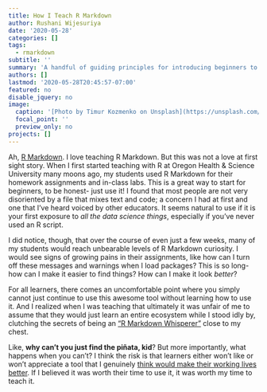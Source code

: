 ```yaml
---
title: How I Teach R Markdown
author: Rushani Wijesuriya
date: '2020-05-28'
categories: []
tags:
  - rmarkdown
subtitle: ''
summary: 'A handful of guiding principles for introducing beginners to the R Markdown family of packages.'
authors: []
lastmod: '2020-05-28T20:45:57-07:00'
featured: no
disable_jquery: no
image:
  caption: '[Photo by Timur Kozmenko on Unsplash](https://unsplash.com/photos/7gGvtQ8U4BU)'
  focal_point: ''
  preview_only: no
projects: []
---
```


Ah, [R Markdown](https://rmarkdown.rstudio.com/). I love teaching R Markdown. But this was not a love at first sight story. When I first started teaching with R at Oregon Health & Science University many moons ago, my students used R Markdown for their homework assignments and in-class labs. This is a great way to start for beginners, to be honest- just use it! I found that most people are not very disoriented by a file that mixes text and code; a concern I had at first and one that I've heard voiced by other educators. It seems natural to use if it is your first exposure to *all the data science things*, especially if you've never used an R script.

I did notice, though, that over the course of even just a few weeks, many of my students would reach unbearable levels of R Markdown curiosity. I would see signs of growing pains in their assignments, like how can I turn off these messages and warnings when I load packages? This is so long- how can I make it easier to find things? How can I make it look *better*?

For all learners, there comes an uncomfortable point where you simply cannot just continue to use this awesome tool without learning how to use it. And I realized when I was teaching that ultimately it was unfair of me to assume that they would just learn an entire ecosystem while I stood idly by, clutching the secrets of being an ["R Markdown Whisperer"](https://twitter.com/sharlagelfand/status/1114264529477799937?s=20) close to my chest.

Like, **why can't you just find the piñata, kid**? But more importantly, what happens when you can't? I think the risk is that learners either won't like or won't appreciate a tool that I genuinely [think would make their working lives better](https://community.rstudio.com/t/convince-me-to-start-using-r-markdown/1636/7). If I believed it was worth their time to use it, it was worth my time to teach it.
